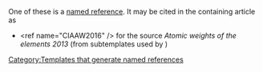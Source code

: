 {{Infobox element
|name=sodium
|number=11
|symbol=Na
|abundance=
|abundance in earth's crust=
|abundance in oceans=
|abundance in solar system=
|left=[[neon]]
|right=[[magnesium]]
|above=[[lithium|Li]]
|below=[[potassium|K]]
|category=alkali metal
|category comment=
|group=1
|period=3
|block=s
|appearance=silvery white metallic
|image name=Na (Sodium).jpg
|electron configuration=&#91;[[neon|Ne]]&#93; 3s<sup>1</sup>
|electrons per shell=2, 8, 1
|phase=solid
|phase comment=
|density gplstp=
|density gpcm3nrt=0.968
|density gpcm3nrt 2=
|density gpcm3mp=0.927
|melting point K=370.944
|melting point C=97.794
|melting point F=208.029
|boiling point K=1156.090
|boiling point C=882.940
|boiling point F=1621.292
|triple point K=
|triple point kPa=
|critical point K=2573
|critical point MPa=35
|critical point comment=''(extrapolated)''
|heat fusion=2.60
|heat fusion 2=
|heat vaporization=97.42
|heat capacity=28.230
|vapor pressure 1=554
|vapor pressure 10=617
|vapor pressure 100=697
|vapor pressure 1 k=802
|vapor pressure 10 k=946
|vapor pressure 100 k=1153
|vapor pressure comment=
|crystal structure=body-centered cubic
|oxidation states='''+1''', −1
|oxidation states comment=(a&nbsp;strongly [[base (chemistry)|basic]] oxide)
|electronegativity=0.93
|number of ionization energies=4
|ionization energy 1=495.8
|ionization energy 2=4562
|ionization energy 3=6910.3
|atomic radius=186
|atomic radius calculated=
|covalent radius=166±9
|Van der Waals radius=227
|magnetic ordering=[[paramagnetism|paramagnetic]]
|magnetic ordering ref=<ref>[http://www-d0.fnal.gov/hardware/cal/lvps_info/engineering/elementmagn.pdf Magnetic susceptibility of the elements and inorganic compounds], in {{RubberBible86th}}</ref>
|electrical resistivity unit prefix=n
|electrical resistivity at 0=
|electrical resistivity at 20=47.7
|thermal conductivity=142
|thermal conductivity 2=
|thermal diffusivity=
|thermal expansion=
|thermal expansion at 25=71
|speed of sound=
|speed of sound rod at 20=3200
|speed of sound rod at r.t.=
|Young's modulus=10
|Shear modulus=3.3
|Bulk modulus=6.3
|Poisson ratio=
|Mohs hardness=0.5
|Vickers hardness=
|Brinell hardness=0.69
|CAS number=7440-23-5
|magnetic susceptibility= +16.0·10<sup>−6</sup>
|magnetic susceptibility ref= &#x20;(298&nbsp;K)<ref>{{Cite book|title=CRC, Handbook of Chemistry and Physics|last=Weast|first=Robert|publisher=Chemical Rubber Company Publishing|year=1984|isbn=0-8493-0464-4|location=Boca Raton, Florida|pages=E110|quote=|via=}}</ref>
|isotopes=
{{infobox element/isotopes decay | mn=22 | sym=Na | na=[[trace radioisotope|trace]] | hl=2.602&nbsp;y | dm=[[beta decay|β<sup>+</sup>]]
|de=1.820 | link1=neon-22 | pn=22 | ps=Ne}}
{{infobox element/isotopes stable | mn=23 | sym=Na | na=100% | n=12 |firstlinks=yes}}
{{infobox element/isotopes decay |mn=24 |sym=Na |na=trace |hl=14.96&nbsp;h |dm=[[beta decay|β<sup>−</sup>]] |de=5.515 |link1=magnesium-24 |pn=24 |ps=Mg}}
|isotopes comment=
|predicted by=
|prediction date=
|discovery and first isolation by=[[Humphry Davy]]
|discovery date=1807
|named by=
|named date=
|history comment label=
|history comment=
|QID=Q658
}}<!--

-->

<noinclude>
{{Infobox element/element navigation|symbol=Na}}
{{Template reference list}}
One of these is a [[WP:REFNAME|named reference]]. It may be cited in the containing article as
*<nowiki><ref name="CIAAW2016" /></nowiki> for the source ''Atomic weights of the elements 2013'' (from subtemplates used by {{tl|Infobox element}})
{{documentation|1=Template:Infobox element/doc}}
[[Category:Templates that generate named references]]
</noinclude>

